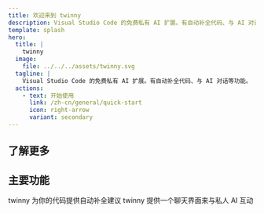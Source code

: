 ```yaml
---
title: 欢迎来到 twinny
description: Visual Studio Code 的免费私有 AI 扩展。有自动补全代码、与 AI 对话等功能。
template: splash
hero:
  title: |
    twinny
  image:
    file: ../../../assets/twinny.svg
  tagline: |
    Visual Studio Code 的免费私有 AI 扩展。有自动补全代码、与 AI 对话等功能。
  actions:
    - text: 开始使用
      link: /zh-cn/general/quick-start
      icon: right-arrow
      variant: secondary
---
```



## 了解更多

<CardGrid stagger>
  <LinkCard
    title="快速开始"
    description="一个针对使用 twinny 的快速入门指南"
    href="/zh-cn/general/quick-start"
  />
  <LinkCard
    title="推理提供者"
    description="了解如何在 twinny 中使用推理提供者"
    href="/zh-cn/general/providers"
  ></LinkCard>
  <LinkCard
    title="支持的模型"
    description="了解 twinny 支持的 AI 模型"
    href="/zh-cn/general/supported-models"
  ></LinkCard>
  <LinkCard
    title="Symmetry"
    description="去中心化的 AI 推理网络"
    href="/zh-cn/general/symmetry"
  ></LinkCard>
</CardGrid>

## 主要功能

<CardGrid stagger>
  <Card title="代码补全" icon="seti:json">
    twinny 为你的代码提供自动补全建议
  </Card>
  <Card title="Chat with AI" icon="pencil">
    twinny 提供一个聊天界面来与私人 AI 互动
  </Card>
</CardGrid>
